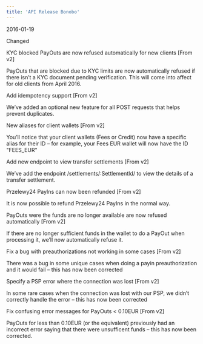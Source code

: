 ```yaml
---
title: 'API Release Bonobo'  
---
```

<span class="date">2016-01-19</span>  
  
  
<div class="pill pill-purple">Changed</div>  
  

KYC blocked PayOuts are now refused automatically for new clients [From v2]  

PayOuts that are blocked due to KYC limits are now automatically refused if there isn’t a KYC document pending verification. This will come into affect for old clients from April 2016.  

Add idempotency support [From v2]  

We’ve added an optional new feature for all POST requests that helps prevent duplicates.  

New aliases for client wallets [From v2]  

You’ll notice that your client wallets (Fees or Credit) now have a specific alias for their ID – for example, your Fees EUR wallet will now have the ID "FEES_EUR"  

Add new endpoint to view transfer settlements [From v2]  

We’ve add the endpoint /settlements/:SettlementId/ to view the details of a transfer settlement.  

Przelewy24 PayIns can now been refunded [From v2]  

It is now possible to refund Przelewy24 PayIns in the normal way.  

PayOuts were the funds are no longer available are now refused automatically [From v2]  

If there are no longer sufficient funds in the wallet to do a PayOut when processing it, we’ll now automatically refuse it.  

Fix a bug with preauthorizations not working in some cases [From v2]  

There was a bug in some unique cases when doing a payin preauthorization and it would fail – this has now been corrected  

Specify a PSP error where the connection was lost [From v2]  

In some rare cases when the connection was lost with our PSP, we didn’t correctly handle the error – this has now been corrected  

Fix confusing error messages for PayOuts < 0.10EUR [From v2]  

PayOuts for less than 0.10EUR (or the equivalent) previously had an incorrect error saying that there were unsufficent funds – this has now been corrected.